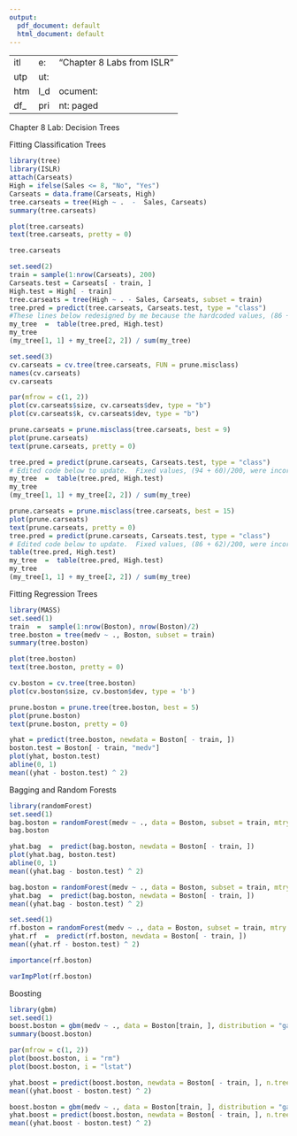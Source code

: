 ```yaml
---
output:
  pdf_document: default
  html_document: default
---
```

 -  -  - 
title: "Chapter 8 Labs from ISLR"
output:
 html_document:
 df_print: paged
 -  -  - 


Chapter 8 Lab: Decision Trees

Fitting Classification Trees

```r
library(tree)
library(ISLR)
attach(Carseats)
High = ifelse(Sales <= 8, "No", "Yes")
Carseats = data.frame(Carseats, High)
tree.carseats = tree(High ~ .  -  Sales, Carseats)
summary(tree.carseats)
```

```r
plot(tree.carseats)
text(tree.carseats, pretty = 0)
```

```r
tree.carseats
```

```r
set.seed(2)
train = sample(1:nrow(Carseats), 200)
Carseats.test = Carseats[ - train, ]
High.test = High[ - train]
tree.carseats = tree(High ~ . - Sales, Carseats, subset = train)
tree.pred = predict(tree.carseats, Carseats.test, type = "class")
#These lines below redesigned by me because the hardcoded values, (86 + 57)/200, were no longer relevant.
my_tree  =  table(tree.pred, High.test)
my_tree
(my_tree[1, 1] + my_tree[2, 2]) / sum(my_tree)
```

```r
set.seed(3)
cv.carseats = cv.tree(tree.carseats, FUN = prune.misclass)
names(cv.carseats)
cv.carseats
```

```r
par(mfrow = c(1, 2))
plot(cv.carseats$size, cv.carseats$dev, type = "b")
plot(cv.carseats$k, cv.carseats$dev, type = "b")
```

```r
prune.carseats = prune.misclass(tree.carseats, best = 9)
plot(prune.carseats)
text(prune.carseats, pretty = 0)
```

```r
tree.pred = predict(prune.carseats, Carseats.test, type = "class")
# Edited code below to update.  Fixed values, (94 + 60)/200, were incorrect, 
my_tree  =  table(tree.pred, High.test)
my_tree
(my_tree[1, 1] + my_tree[2, 2]) / sum(my_tree)
```

```r
prune.carseats = prune.misclass(tree.carseats, best = 15)
plot(prune.carseats)
text(prune.carseats, pretty = 0)
tree.pred = predict(prune.carseats, Carseats.test, type = "class")
# Edited code below to update.  Fixed values, (86 + 62)/200, were incorrect, 
table(tree.pred, High.test)
my_tree  =  table(tree.pred, High.test)
my_tree
(my_tree[1, 1] + my_tree[2, 2]) / sum(my_tree)
```

Fitting Regression Trees

```r
library(MASS)
set.seed(1)
train  =  sample(1:nrow(Boston), nrow(Boston)/2)
tree.boston = tree(medv ~ ., Boston, subset = train)
summary(tree.boston)
```

```r
plot(tree.boston)
text(tree.boston, pretty = 0)
```

```r
cv.boston = cv.tree(tree.boston)
plot(cv.boston$size, cv.boston$dev, type = 'b')
```

```r
prune.boston = prune.tree(tree.boston, best = 5)
plot(prune.boston)
text(prune.boston, pretty = 0)
```

```r
yhat = predict(tree.boston, newdata = Boston[ - train, ])
boston.test = Boston[ - train, "medv"]
plot(yhat, boston.test)
abline(0, 1)
mean((yhat - boston.test) ^ 2)
```

Bagging and Random Forests

```r
library(randomForest)
set.seed(1)
bag.boston = randomForest(medv ~ ., data = Boston, subset = train, mtry = 13, importance = TRUE)
bag.boston
```

```r
yhat.bag  =  predict(bag.boston, newdata = Boston[ - train, ])
plot(yhat.bag, boston.test)
abline(0, 1)
mean((yhat.bag - boston.test) ^ 2)
```

```r
bag.boston = randomForest(medv ~ ., data = Boston, subset = train, mtry = 13, ntree = 25)
yhat.bag  =  predict(bag.boston, newdata = Boston[ - train, ])
mean((yhat.bag - boston.test) ^ 2)
```

```r
set.seed(1)
rf.boston = randomForest(medv ~ ., data = Boston, subset = train, mtry = 6, importance = TRUE)
yhat.rf  =  predict(rf.boston, newdata = Boston[ - train, ])
mean((yhat.rf - boston.test) ^ 2)
```

```r
importance(rf.boston)
```

```r
varImpPlot(rf.boston)
```

Boosting

```r
library(gbm)
set.seed(1)
boost.boston = gbm(medv ~ ., data = Boston[train, ], distribution = "gaussian", n.trees = 5000, interaction.depth = 4)
summary(boost.boston)
```

```r
par(mfrow = c(1, 2))
plot(boost.boston, i = "rm")
plot(boost.boston, i = "lstat")
```

```r
yhat.boost = predict(boost.boston, newdata = Boston[ - train, ], n.trees = 5000)
mean((yhat.boost - boston.test) ^ 2)
```

```r
boost.boston = gbm(medv ~ ., data = Boston[train, ], distribution = "gaussian", n.trees = 5000, interaction.depth = 4, shrinkage = 0.2, verbose = F)
yhat.boost = predict(boost.boston, newdata = Boston[ - train, ], n.trees = 5000)
mean((yhat.boost - boston.test) ^ 2)
```